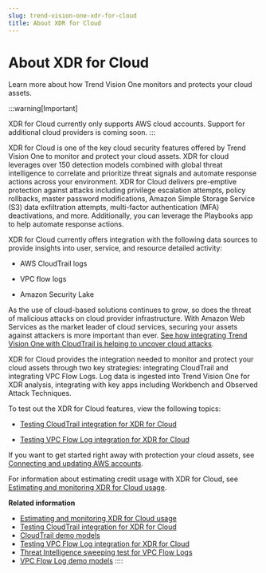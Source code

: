 ```yaml
---
slug: trend-vision-one-xdr-for-cloud
title: About XDR for Cloud
---
```

# About XDR for Cloud

Learn more about how Trend Vision One monitors and protects your cloud assets.

:::warning[Important]

XDR for Cloud currently only supports AWS cloud accounts. Support for additional cloud providers is coming soon.
:::

XDR for Cloud is one of the key cloud security features offered by Trend Vision One to monitor and protect your cloud assets. XDR for cloud leverages over 150 detection models combined with global threat intelligence to correlate and prioritize threat signals and automate response actions across your environment. XDR for Cloud delivers pre-emptive protection against attacks including privilege escalation attempts, policy rollbacks, master password modifications, Amazon Simple Storage Service (S3) data exfiltration attempts, multi-factor authentication (MFA) deactivations, and more. Additionally, you can leverage the Playbooks app to help automate response actions.

XDR for Cloud currently offers integration with the following data sources to provide insights into user, service, and resource detailed activity:

- AWS CloudTrail logs

- VPC flow logs

- Amazon Security Lake

As the use of cloud-based solutions continues to grow, so does the threat of malicious attacks on cloud provider infrastructure. With Amazon Web Services as the market leader of cloud services, securing your assets against attackers is more important than ever. [See how integrating Trend Vision One with CloudTrail is helping to uncover cloud attacks](https://www.trendmicro.com/vinfo/us/security/news/virtualization-and-cloud/uncover-cloud-attacks-with-trend-vision-one-and-cloudtrail).

XDR for Cloud provides the integration needed to monitor and protect your cloud assets through two key strategies: integrating CloudTrail and integrating VPC Flow Logs. Log data is ingested into Trend Vision One for XDR analysis, integrating with key apps including Workbench and Observed Attack Techniques.

To test out the XDR for Cloud features, view the following topics:

- [Testing CloudTrail integration for XDR for Cloud](testing-cloudtrail-integration.mdx)

- [Testing VPC Flow Log integration for XDR for Cloud](testing-vpc-flow-log-integration.mdx)

If you want to get started right away with protection your cloud assets, see [Connecting and updating AWS accounts](connecting-aws-accounts.mdx).

For information about estimating credit usage with XDR for Cloud, see [Estimating and monitoring XDR for Cloud usage](xdr-for-cloud-usage.mdx).

**Related information**

- [Estimating and monitoring XDR for Cloud usage](xdr-for-cloud-usage.md "Learn how to estimate and monitor your XDR for Cloud data usage.")
- [Testing CloudTrail integration for XDR for Cloud](testing-cloudtrail-integration.md "Test XDR for Cloud - AWS CloudTrail integration in your AWS cloud environment.")
- [CloudTrail demo models](cloudtrail-demo-models.md "A list of demo models to trigger Workbench alerts for your cloud account.")
- [Testing VPC Flow Log integration for XDR for Cloud](testing-vpc-flow-log-integration.md "Test XDR for Cloud - AWS VPC Flow Log integration in your AWS cloud environment.")
- [Threat Intelligence sweeping test for VPC Flow Logs](threat-intelligence-vpc-sweep-test.md "Create a demo report to test the sweeping capabilities of Threat Intelligence.")
- [VPC Flow Log demo models](vpc-flow-log-demo-models.md "A list of demo models to trigger Workbench alerts for your cloud account.")
::::
